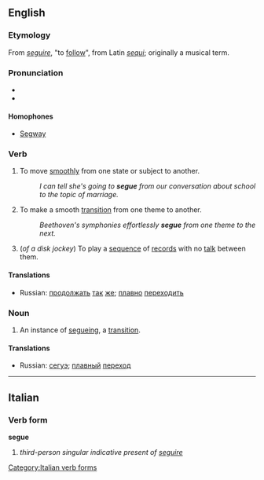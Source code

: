 {{was wotd|2006|December|7}}
==English==
===Etymology===
From {{It.}} ''[[seguire]]'', "to [[follow]]", from Latin ''[[sequi]]''; originally a musical term.

===Pronunciation===
*{{IPA|/ˈsɛgweɪ/}}
*{{audio|en-us-segue.ogg|Audio (US)}}

====Homophones====
*[[Segway]]

===Verb===
{{en-verb|seugues|segueing|segued|segued}}

# To move [[smoothly]] from one state or subject to another.
#: ''I can tell she's going to '''segue''' from our conversation about school to the topic of marriage.''
#{{music}} To make a smooth [[transition]] from one theme to another.
#: ''Beethoven's symphonies effortlessly '''segue''' from one theme to the next.''
#(''of a disk jockey'') To play a [[sequence]] of [[record]]s with no [[talk]] between them.

====Translations====
{{top}}
{{mid}}
*Russian: [[продолжать]] [[так]] [[же]]; [[плавно]] [[переходить]]
{{bottom}}

===Noun===
{{en-noun}}

# An instance of [[segueing]], a [[transition]].

====Translations====
{{top}}
{{mid}}
*Russian: [[сегуэ]]; [[плавный]] [[переход]]
{{bottom}}
----

==Italian==
===Verb form===
'''segue'''

# ''third-person singular indicative present of [[seguire]]''

[[Category:Italian verb forms]]